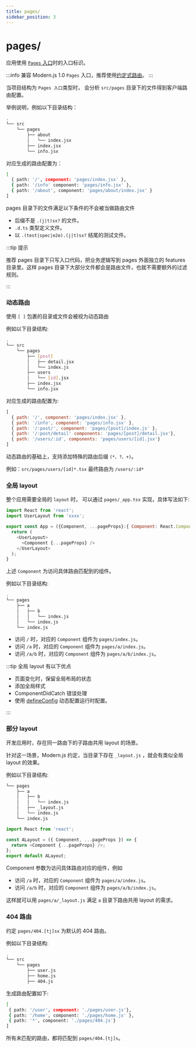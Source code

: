 ```yaml
---
title: pages/
sidebar_position: 3
---
```

# pages/

应用使用 [`Pages` 入口](https://modernjs.dev/v1/docs/guides/usages/entries#pages-%E5%85%A5%E5%8F%A3)时的入口标识。

:::info
兼容 Modern.js 1.0 `Pages` 入口，推荐使用[约定式路由](guides/basic-features/routes.html#约定式路由)。
:::

当项目结构为 `Pages 入口`类型时， 会分析 `src/pages` 目录下的文件得到客户端路由配置。

举例说明，例如以下目录结构：

```bash
.
└── src
    └── pages
        ├── about
        │   └── index.jsx
        ├── index.jsx
        └── info.jsx
```

对应生成的路由配置为：

```bash
[
  { path: '/', component: 'pages/index.jsx' },
  { path: '/info' component: 'pages/info.jsx' },
  { path: '/about', component: 'pages/about/index.jsx' }
]
```

pages 目录下的文件满足以下条件的不会被当做路由文件

- 后缀不是 `.(j|t)sx?` 的文件。
- `.d.ts` 类型定义文件。
- 以 `.(test|spec|e2e).(j|t)sx?` 结尾的测试文件。

:::tip 提示

推荐 pages 目录下只写入口代码，把业务逻辑写到 pages 外面独立的 features 目录里。这样 pages 目录下大部分文件都会是路由文件，也就不需要额外的过滤规则。

:::

### 动态路由

使用 `[ ]` 包裹的目录或文件会被视为动态路由

例如以下目录结构:

```bash
.
└── src
    └── pages
        ├── [post]
        │   ├── detail.jsx
        │   └── index.js
        ├── users
        │   └── [id].jsx
        ├── index.jsx
        └── info.jsx
```

对应生成的路由配置为:

```js
[
  { path: '/', component: 'pages/index.jsx' },
  { path: '/info', component: 'pages/info.jsx' },
  { path: '/:post/', component: 'pages/[post]/index.js' },
  { path: '/:post/detail' components: 'pages/[post]/detail.jsx'},
  { path: '/users/:id', components: 'pages/users/[id].jsx'}
]
```

动态路由的基础上，支持添加特殊的路由后缀 `(*、?、+)`。

例如：`src/pages/users/[id]*.tsx` 最终路由为 `/users/:id*`

### 全局 layout

整个应用需要全局的 `layout` 时， 可以通过 `pages/_app.tsx` 实现，具体写法如下:

```js
import React from 'react';
import UserLayout from 'xxxx';

export const App = ({Component, ...pageProps}:{ Component: React.ComponentType}) => {
  return (
    <UserLayout>
      <Component {...pageProps} />
    </UserLayout>
  );
}
```

上述 `Component` 为访问具体路由匹配到的组件。

例如以下目录结构:

```bash
.
└── pages
    ├── a
    │   ├── b
    │   │   └── index.js
    │   └── index.js
    └── index.js
```

- 访问 `/` 时，对应的 `Component` 组件为 `pages/index.js`。
- 访问 `/a` 时，对应的 `Component` 组件为 `pages/a/index.js`。
- 访问 `/a/b` 时，对应的 `Component` 组件为 `pages/a/b/index.js`。

:::tip 全局 layout 有以下优点

- 页面变化时，保留全局布局的状态
- 添加全局样式
- ComponentDidCatch 错误处理
- 使用 [defineConfig](/apis/app/runtime/app/define-config) 动态配置运行时配置。

:::

### 部分 layout

开发应用时，存在同一路由下的子路由共用 layout 的场景。

针对这一场景，Modern.js 约定，当目录下存在 `_layout.js` ，就会有类似全局 layout 的效果。

例如以下目录结构:

```bash
└── pages
    ├── a
    │   ├── b
    │   │   └── index.js
    │   ├── _layout.js
    │   └── index.js
    └── index.js
```

```js title="pages/a/_layout.js"
import React from 'react';

const ALayout = ({ Component, ...pageProps }) => {
  return <Component {...pageProps} />;
};
export default ALayout;
```

Component 参数为访问具体路由对应的组件，例如

- 访问 `/a` 时，对应的 `Component` 组件为 `pages/a/index.js`。
- 访问 `/a/b` 时，对应的 `Component` 组件为 `pages/a/b/index.js`。

这样就可以用 `pages/a/_layout.js` 满足 `a` 目录下路由共用 layout 的需求。

### 404 路由

约定 `pages/404.[tj]sx` 为默认的 404 路由。

例如以下目录结构:

```bash
.
└── src
    └── pages
        ├── user.js
        ├── home.js
        ├── 404.js
```

生成路由配置如下:

```bash
[
 { path: '/user', component: './pages/user.js'},
 { path: '/home', component: './pages/home.js' },
 { path: '*', component: './pages/404.js'}
]
```

所有未匹配的路由，都将匹配到 `pages/404.[tj]s`。
